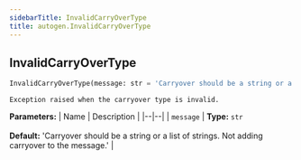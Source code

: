 ```yaml
---
sidebarTitle: InvalidCarryOverType
title: autogen.InvalidCarryOverType
---
```

<h2 id="autogen.InvalidCarryOverType" class="doc doc-heading">
    <code class="doc-symbol doc-symbol-heading doc-symbol-class"></code>
    <span class="doc doc-object-name doc-class-name">InvalidCarryOverType</span>
    <a href="#autogen.InvalidCarryOverType" class="headerlink" title="Permanent link"></a>
</h2>

```python
InvalidCarryOverType(message: str = 'Carryover should be a string or a list of strings. Not adding carryover to the message.')
```

    Exception raised when the carryover type is invalid.

<b>Parameters:</b>
| Name | Description |
|--|--|
| `message` | **Type:** `str`<br/><br/>**Default:** 'Carryover should be a string or a list of strings. Not adding carryover to the message.' |